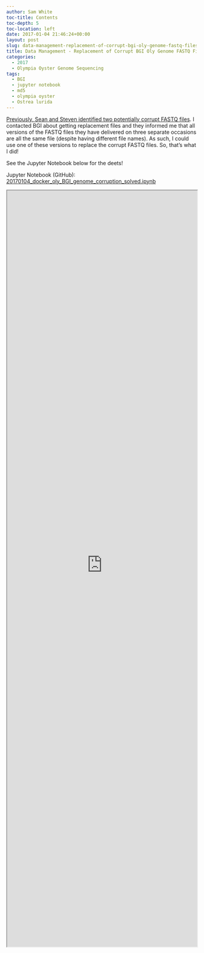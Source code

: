 ```yaml
---
author: Sam White
toc-title: Contents
toc-depth: 5
toc-location: left
date: 2017-01-04 21:46:24+00:00
layout: post
slug: data-management-replacement-of-corrupt-bgi-oly-genome-fastq-files
title: Data Management - Replacement of Corrupt BGI Oly Genome FASTQ Files
categories:
  - 2017
  - Olympia Oyster Genome Sequencing
tags:
  - BGI
  - jupyter notebook
  - md5
  - olympia oyster
  - Ostrea lurida
---
```


[Previously, Sean and Steven identified two potentially corrupt FASTQ files](https://robertslab.github.io/sams-notebook/posts/2016/2016-11-17-data-management-tracking-o-lurida-fastq-file-corruption/). I contacted BGI about getting replacement files and they informed me that all versions of the FASTQ files they have delivered on three separate occasions are all the same file (despite having different file names). As such, I could use one of these versions to replace the corrupt FASTQ files. So, that's what I did!

See the Jupyter Notebook below for the deets!

Jupyter Notebook (GitHub): [20170104_docker_oly_BGI_genome_corruption_solved.ipynb
](https://github.com/sr320/LabDocs/blob/master/jupyter_nbs/sam/20170104_docker_oly_BGI_genome_corruption_solved.ipynb)

<iframe src="https://render.githubusercontent.com/view/ipynb?commit=d87fbcaa56a0ca5cb007139deecf73ab1a6c0704&enc;_url=68747470733a2f2f7261772e67697468756275736572636f6e74656e742e636f6d2f73723332302f4c6162446f63732f643837666263616135366130636135636230303731333964656563663733616231613663303730342f6a7570797465725f6e62732f73616d2f32303137303130345f646f636b65725f6f6c795f4247495f67656e6f6d655f636f7272757074696f6e5f736f6c7665642e6970796e62&nwo;=sr320%2FLabDocs&path;=jupyter_nbs%2Fsam%2F20170104_docker_oly_BGI_genome_corruption_solved.ipynb&repository;_id=13746500#0a5b39f5-15e8-4138-8fc7-d248214e88fd" width="100%" height="2000" scrolling="yes"></iframe>
